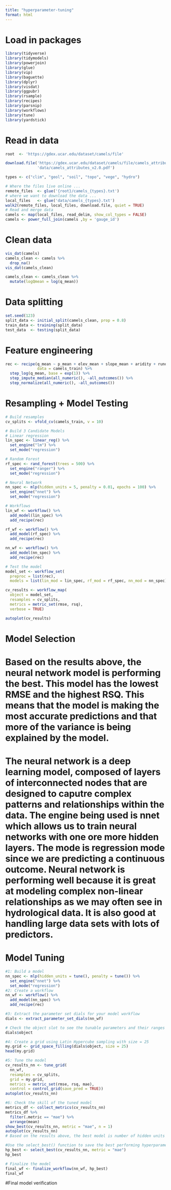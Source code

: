 ```yaml
---
title: "hyperparameter-tuning"
format: html
---
```

# Load in packages
```r
library(tidyverse)
library(tidymodels)
library(powerjoin)
library(glue)
library(vip)
library(baguette)
library(dplyr)
library(visdat)
library(ggpubr)
library(rsample)
library(recipes)
library(parsnip)
library(workflows)
library(tune)
library(yardstick)
```

# Read in data
```r
root  <- 'https://gdex.ucar.edu/dataset/camels/file'

download.file('https://gdex.ucar.edu/dataset/camels/file/camels_attributes_v2.0.pdf', 
              'data/camels_attributes_v2.0.pdf')

types <- c("clim", "geol", "soil", "topo", "vege", "hydro")

# Where the files live online ...
remote_files  <- glue('{root}/camels_{types}.txt')
# where we want to download the data ...
local_files   <- glue('data/camels_{types}.txt')
walk2(remote_files, local_files, download.file, quiet = TRUE)
# Read and merge data
camels <- map(local_files, read_delim, show_col_types = FALSE) 
camels <- power_full_join(camels ,by = 'gauge_id')
```

# Clean data
```r
vis_dat(camels)
camels_clean <- camels %>%
  drop_na()
vis_dat(camels_clean)

camels_clean <- camels_clean %>%
  mutate(logQmean = log(q_mean))
```

# Data splitting
```r
set.seed(123)
split_data <- initial_split(camels_clean, prop = 0.8)
train_data <- training(split_data)
test_data  <- testing(split_data)
```

# Feature engineering 
```r
rec <- recipe(q_mean ~ p_mean + elev_mean + slope_mean + aridity + runoff_ratio, 
              data = camels_train) %>%
  step_log(q_mean, base = exp(1)) %>% 
  step_impute_median(all_numeric(), -all_outcomes()) %>%
  step_normalize(all_numeric(), -all_outcomes())
```

# Resampling + Model Testing
```r
# Build resamples
cv_splits <- vfold_cv(camels_train, v = 10)

# Build 3 Candidate Models 
# Linear regression 
lin_spec <- linear_reg() %>%
  set_engine("lm") %>%
  set_mode("regression")

# Random Forest 
rf_spec <- rand_forest(trees = 500) %>%
  set_engine("ranger") %>%
  set_mode("regression")

# Neural Network
nn_spec <- mlp(hidden_units = 5, penalty = 0.01, epochs = 100) %>%
  set_engine("nnet") %>%
  set_mode("regression")

# Workflows 
lin_wf <- workflow() %>%
  add_model(lin_spec) %>%
  add_recipe(rec)

rf_wf <- workflow() %>%
  add_model(rf_spec) %>%
  add_recipe(rec)

nn_wf <- workflow() %>%
  add_model(nn_spec) %>%
  add_recipe(rec)

# Test the model
model_set <- workflow_set(
  preproc = list(rec), 
  models = list(lin_mod = lin_spec, rf_mod = rf_spec, nn_mod = nn_spec))

cv_results <- workflow_map(
  object = model_set,
  resamples = cv_splits,
  metrics = metric_set(rmse, rsq),  
  verbose = TRUE)

autoplot(cv_results)
```

# Model Selection 
# Based on the results above, the neural network model is performing the best. This model has the lowest RMSE and the highest RSQ. This means that the model is making the most accurate predictions and that more of the variance is being explained by the model. 
# The neural network is a deep learning model, composed of layers of interconnected nodes that are designed to caputre complex patterns and relationships within the data. The engine being used is nnet which allows us to train neural networks with one ore more hidden layers. The mode is regression mode since we are predicting a continuous outcome. Neural network is performing well because it is great at modeling complex non-linear relationships as we may often see in hydrological data. It is also good at handling large data sets with lots of predictors. 


# Model Tuning 
```r
#1: Build a model 
nn_spec <- mlp(hidden_units = tune(), penalty = tune()) %>%  
  set_engine("nnet") %>%
  set_mode("regression")
#2: Create a workflow
nn_wf <- workflow() %>%
  add_model(nn_spec) %>%
  add_recipe(rec)

#3: Extract the parameter set dials for your model workflow
dials <- extract_parameter_set_dials(nn_wf)

# Check the object slot to see the tunable parameters and their ranges
dials$object

#4: Create a grid using Latin Hypercube sampling with size = 25
my.grid <- grid_space_filling(dials$object, size = 25)
head(my.grid)

#5: Tune the model
cv_results_nn <- tune_grid(
  nn_wf,
  resamples = cv_splits, 
  grid = my.grid, 
  metrics = metric_set(rmse, rsq, mae),
  control = control_grid(save_pred = TRUE))
autoplot(cv_results_nn)

#6: Check the skill of the tuned model
metrics_df <- collect_metrics(cv_results_nn)
metrics_df %>%
  filter(.metric == "mae") %>%        
  arrange(mean)   
show_best(cv_results_nn, metric = "mae", n = 1)
autoplot(cv_results_nn)
# Based on the results above, the best model is number of hidden units and regularization penalty. This is because the MAE of 0.8 indicates that the neural network has a relatively low prediction error. The hyperparameter combination of hidden_units = 100 and penalty = 0.01 produces this low error. 

#Use the select_best() function to save the best performing hyperparameter set to an object called hp_best
hp_best <- select_best(cv_results_nn, metric = "mae")
hp_best

# Finalize the model
final_wf <- finalize_workflow(nn_wf, hp_best)
final_wf
```

#Final model verification 
```r

```

